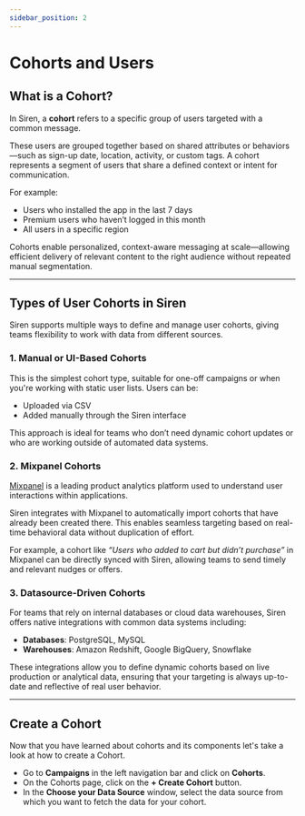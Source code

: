 ```yaml
---
sidebar_position: 2
---
```


# Cohorts and Users

## What is a Cohort?

In Siren, a **cohort** refers to a specific group of users targeted with a common message.

These users are grouped together based on shared attributes or behaviors—such as sign-up date, location, activity, or custom tags. A cohort represents a segment of users that share a defined context or intent for communication.

For example:
- Users who installed the app in the last 7 days  
- Premium users who haven’t logged in this month  
- All users in a specific region

Cohorts enable personalized, context-aware messaging at scale—allowing efficient delivery of relevant content to the right audience without repeated manual segmentation.


---

## Types of User Cohorts in Siren

Siren supports multiple ways to define and manage user cohorts, giving teams flexibility to work with data from different sources.

### 1. Manual or UI-Based Cohorts

This is the simplest cohort type, suitable for one-off campaigns or when you're working with static user lists. Users can be:

- Uploaded via CSV
- Added manually through the Siren interface

This approach is ideal for teams who don’t need dynamic cohort updates or who are working outside of automated data systems.

### 2. Mixpanel Cohorts

[Mixpanel](https://mixpanel.com) is a leading product analytics platform used to understand user interactions within applications.

Siren integrates with Mixpanel to automatically import cohorts that have already been created there. This enables seamless targeting based on real-time behavioral data without duplication of effort.

For example, a cohort like _“Users who added to cart but didn’t purchase”_ in Mixpanel can be directly synced with Siren, allowing teams to send timely and relevant nudges or offers.

### 3. Datasource-Driven Cohorts

For teams that rely on internal databases or cloud data warehouses, Siren offers native integrations with common data systems including:

- **Databases**: PostgreSQL, MySQL  
- **Warehouses**: Amazon Redshift, Google BigQuery, Snowflake  

These integrations allow you to define dynamic cohorts based on live production or analytical data, ensuring that your targeting is always up-to-date and reflective of real user behavior.

---

## Create a Cohort

Now that you have learned about cohorts and its components let's take a look at how to create a Cohort.

- Go to **Campaigns** in the left navigation bar and click on **Cohorts**.
- On the Cohorts page, click on the **+ Create Cohort** button.
- In the **Choose your Data Source** window, select the data source from which you want to fetch the data for your cohort.



